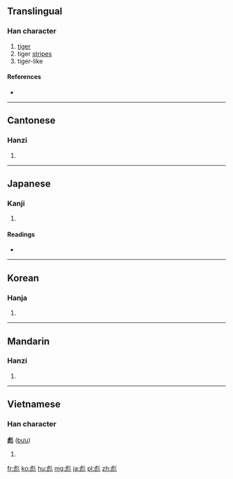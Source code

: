 ==Translingual==

===Han character===
{{Han char|rn=59|rad=彡|as=08|sn=11|four=2221<sub>2</sub>|canj=卜弓竹竹竹 (YNHHH), 卜山竹竹竹 (YUHHH)|ids=⿺[[虎]][[彡]]}}

# [[tiger]]
# tiger [[stripe]]s
# tiger-like

====References====
* {{Han ref|kx=0363.220|dkj=09993|dj=0683.010|hdz=42820.110|uh=5F6A|ud=24426|bh=B343|bd=45891}}

----

==Cantonese==

===Hanzi===
{{yue-hanzi|jyut=[[biu1]]|y=biu1}}

# {{defn|lang=yue|sort=彡08}}

----

==Japanese==

===Kanji===
{{ja-kanji|grade=|rs=彡08}}

# {{defn|lang=ja|sort=彡08}}

====Readings====
* {{ja-readings|on=[[ひょう]] (hyō), [[ひゅう]] (hyū)|kun=[[あや]] (aya)}}

----

==Korean==

===Hanja===
{{ko-hanja|hangeul=표|eumhun=|rv=pyo|mr=p'yo|y=phyo}}

# {{defn|lang=ko|sort=彡08}}

----

==Mandarin==

===Hanzi===
{{cmn-hanzi|pin=[[biāo]] ([[biao1]])|wg=piao<sup>1</sup>}}

# {{defn|lang=cmn|sort=彡08}}

----

==Vietnamese==

===Han character===
'''彪''' ([[bưu]])

# {{defn|lang=vi}}

[[fr:彪]]
[[ko:彪]]
[[hu:彪]]
[[mg:彪]]
[[ja:彪]]
[[pl:彪]]
[[zh:彪]]